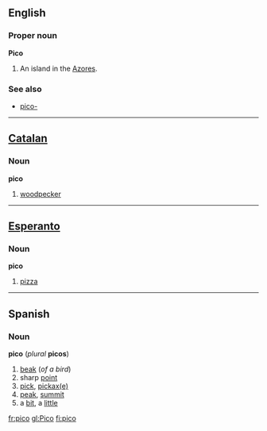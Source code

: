 ==English==
===Proper noun===
'''Pico'''

#An island in the [[Azores]].

===See also===
*[[pico-]]

----
==[[Catalan]]==
===Noun===
'''pico'''

#[[woodpecker]]

----

==[[Esperanto]]==
===Noun===
'''pico'''

# [[pizza]]

----
==Spanish==
===Noun===
'''pico''' (''plural'' '''picos''')

#[[beak]] (''of a bird'')
#sharp [[point]]
#[[pick]], [[pickaxe|pickax(e)]]
#[[peak]], [[summit]]
#a [[bit]], a [[little]]

[[fr:pico]]
[[gl:Pico]]
[[fi:pico]]